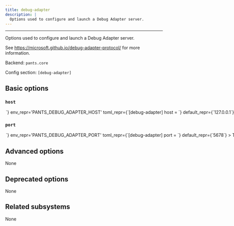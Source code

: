 ```yaml
---
title: debug-adapter
description: |
  Options used to configure and launch a Debug Adapter server.
---
```



---

Options used to configure and launch a Debug Adapter server.

See https://microsoft.github.io/debug-adapter-protocol/ for more information.

Backend: <span className="color--primary">`pants.core`</span>

Config section: <span className="color--primary">`[debug-adapter]`</span>

<span className={styles.options}>

## Basic options

### `host`

<Option
  cli_repr={`--debug-adapter-host=<str>`}
  env_repr='PANTS_DEBUG_ADAPTER_HOST'
  toml_repr={`[debug-adapter]
host = <str>`}
  default_repr={`127.0.0.1`}
>

The hostname to use when launching the server.

</Option>

### `port`

<Option
  cli_repr={`--debug-adapter-port=<int>`}
  env_repr='PANTS_DEBUG_ADAPTER_PORT'
  toml_repr={`[debug-adapter]
port = <int>`}
  default_repr={`5678`}
>

The port to use when launching the server.

</Option>

## Advanced options

None

## Deprecated options

None

## Related subsystems

None

</span>
